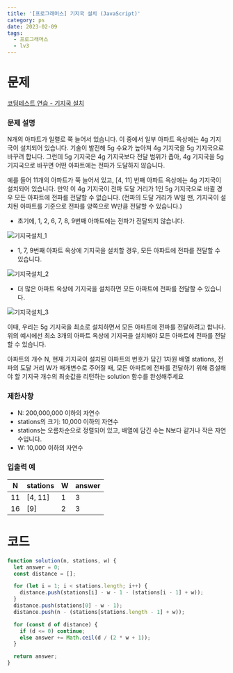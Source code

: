 ```yaml
---
title: '[프로그래머스] 기지국 설치 (JavaScript)'
category: ps
date: 2023-02-09
tags:
  - 프로그래머스
  - lv3
---
```


# 문제

[코딩테스트 연습 - 기지국 설치](https://school.programmers.co.kr/learn/courses/30/lessons/12979)

### 문제 설명

N개의 아파트가 일렬로 쭉 늘어서 있습니다. 이 중에서 일부 아파트 옥상에는 4g 기지국이 설치되어 있습니다. 기술이 발전해 5g 수요가 높아져 4g 기지국을 5g 기지국으로 바꾸려 합니다. 그런데 5g 기지국은 4g 기지국보다 전달 범위가 좁아, 4g 기지국을 5g 기지국으로 바꾸면 어떤 아파트에는 전파가 도달하지 않습니다.

예를 들어 11개의 아파트가 쭉 늘어서 있고, [4, 11] 번째 아파트 옥상에는 4g 기지국이 설치되어 있습니다. 만약 이 4g 기지국이 전파 도달 거리가 1인 5g 기지국으로 바뀔 경우 모든 아파트에 전파를 전달할 수 없습니다. (전파의 도달 거리가 W일 땐, 기지국이 설치된 아파트를 기준으로 전파를 양쪽으로 W만큼 전달할 수 있습니다.)

- 초기에, 1, 2, 6, 7, 8, 9번째 아파트에는 전파가 전달되지 않습니다.

![기지국설치_1](./image/기지국설치_1.png)

- 1, 7, 9번째 아파트 옥상에 기지국을 설치할 경우, 모든 아파트에 전파를 전달할 수 있습니다.

![기지국설치_2](./image/기지국설치_2.png)

- 더 많은 아파트 옥상에 기지국을 설치하면 모든 아파트에 전파를 전달할 수 있습니다.

![기지국설치_3](./image/기지국설치_3.png)

이때, 우리는 5g 기지국을 최소로 설치하면서 모든 아파트에 전파를 전달하려고 합니다. 위의 예시에선 최소 3개의 아파트 옥상에 기지국을 설치해야 모든 아파트에 전파를 전달할 수 있습니다.

아파트의 개수 N, 현재 기지국이 설치된 아파트의 번호가 담긴 1차원 배열 stations, 전파의 도달 거리 W가 매개변수로 주어질 때, 모든 아파트에 전파를 전달하기 위해 증설해야 할 기지국 개수의 최솟값을 리턴하는 solution 함수를 완성해주세요

### 제한사항

- N: 200,000,000 이하의 자연수
- stations의 크기: 10,000 이하의 자연수
- stations는 오름차순으로 정렬되어 있고, 배열에 담긴 수는 N보다 같거나 작은 자연수입니다.
- W: 10,000 이하의 자연수

### 입출력 예

| N   | stations | W   | answer |
| --- | -------- | --- | ------ |
| 11  | [4, 11]  | 1   | 3      |
| 16  | [9]      | 2   | 3      |

# 코드

```js
function solution(n, stations, w) {
  let answer = 0;
  const distance = [];

  for (let i = 1; i < stations.length; i++) {
    distance.push(stations[i] - w - 1 - (stations[i - 1] + w));
  }
  distance.push(stations[0] - w - 1);
  distance.push(n - (stations[stations.length - 1] + w));

  for (const d of distance) {
    if (d <= 0) continue;
    else answer += Math.ceil(d / (2 * w + 1));
  }

  return answer;
}
```
